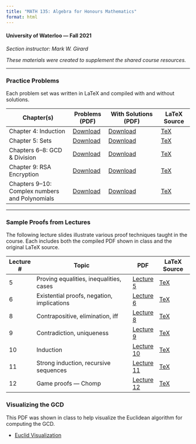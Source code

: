 ```yaml
---
title: "MATH 135: Algebra for Honours Mathematics"
format: html
---
```


#### University of Waterloo — Fall 2021  
_Section instructor: Mark W. Girard_  

_These materials were created to supplement the shared course resources._

---

### Practice Problems

Each problem set was written in LaTeX and compiled with and without solutions.

| Chapter(s)                  | Problems (PDF) | With Solutions (PDF) | LaTeX Source |
|----------------------------|----------------|-----------------------|--------------|
| Chapter 4: Induction       | [Download](practice_proofs/PracticeProbsCh04-sums_and_induction.pdf) | [Download](practice_proofs/PracticeProbsCh04-sums_and_induction-solutions.pdf) | [TeX](practice_proofs/PracticeProbsCh04-sums_and_induction.tex) |
| Chapter 5: Sets            | [Download](practice_proofs/PracticeProbsCh05-sets.pdf) | [Download](practice_proofs/PracticeProbsCh05-sets-solutions.pdf) | [TeX](practice_proofs/PracticeProbsCh05-sets.tex) |
| Chapters 6–8: GCD & Division | [Download](practice_proofs/PracticeProbsCh06-07-08.pdf) | [Download](practice_proofs/PracticeProbsCh06-07-08_solutions.pdf) | [TeX](practice_proofs/PracticeProbsCh06-07-08.tex) |
| Chapter 9: RSA Encryption  | [Download](practice_proofs/PracticeProbsCh09-RSA.pdf) | [Download](practice_proofs/PracticeProbsCh09-RSA_solutions.pdf) | [TeX](practice_proofs/PracticeProbsCh09-RSA.tex) |
| Chapters 9–10: Complex numbers and Polynomials | [Download](practice_proofs/PracticeProbsCh09-10.pdf) | [Download](practice_proofs/PracticeProbsCh09-10_solutions.pdf) | [TeX](practice_proofs/PracticeProbsCh09-10.tex) |

---


### Sample Proofs from Lectures

The following lecture slides illustrate various proof techniques taught in the course. Each includes both the compiled PDF shown in class and the original LaTeX source.

| Lecture # | Topic                                      | PDF | LaTeX Source |
|-----------|--------------------------------------------|------|---------------|
| 5         | Proving equalities, inequalities, cases    | [Lecture 5](sample_proofs/lecture_05.pdf) | [TeX](sample_proofs/lecture_05.tex) |
| 6         | Existential proofs, negation, implications | [Lecture 6](sample_proofs/lecture_06.pdf) | [TeX](sample_proofs/lecture_06.tex) |
| 8         | Contrapositive, elimination, iff           | [Lecture 8](sample_proofs/lecture_08.pdf) | [TeX](sample_proofs/lecture_08.tex) |
| 9         | Contradiction, uniqueness                  | [Lecture 9](sample_proofs/lecture_09.pdf) | [TeX](sample_proofs/lecture_09.tex) |
| 10        | Induction                                  | [Lecture 10](sample_proofs/lecture_10.pdf) | [TeX](sample_proofs/lecture_10.tex) |
| 11        | Strong induction, recursive sequences      | [Lecture 11](sample_proofs/lecture_11.pdf) | [TeX](sample_proofs/lecture_11.tex) |
| 12        | Game proofs — Chomp                        | [Lecture 12](sample_proofs/lecture_12.pdf) | [TeX](sample_proofs/lecture_12.tex) |


### Visualizing the GCD

This PDF was shown in class to help visualize the Euclidean algorithm for computing the GCD.

- [Euclid Visualization](EuclidViz.pdf)
